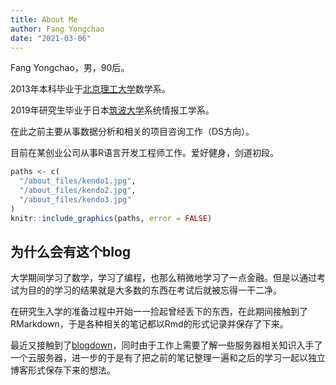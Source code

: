```yaml
---
title: About Me
author: Fang Yongchao
date: "2021-03-06"
---
```


Fang Yongchao，男，90后。

2013年本科毕业于[北京理工大学](https://www.bit.edu.cn/)数学系。

2019年研究生毕业于日本[筑波大学](https://www.tsukuba.ac.jp/)系统情报工学系。

在此之前主要从事数据分析和相关的项目咨询工作（DS方向）。

目前在某创业公司从事R语言开发工程师工作。爱好健身，剑道初段。

```r
paths <- c(
  "/about_files/kendo1.jpg",
  "/about_files/kendo2.jpg",
  "/about_files/kendo3.jpg"
)
knitr::include_graphics(paths, error = FALSE)
```

## 为什么会有这个blog

大学期间学习了数学，学习了编程，也那么稍微地学习了一点金融。但是以通过考试为目的的学习的结果就是大多数的东西在考试后就被忘得一干二净。

在研究生入学的准备过程中开始一一捡起曾经丢下的东西，在此期间接触到了RMarkdown，于是各种相关的笔记都以Rmd的形式记录并保存了下来。

最近又接触到了[blogdown](https://github.com/rstudio/blogdown)，同时由于工作上需要了解一些服务器相关知识入手了一个云服务器，进一步的于是有了把之前的笔记整理一遍和之后的学习一起以独立博客形式保存下来的想法。


